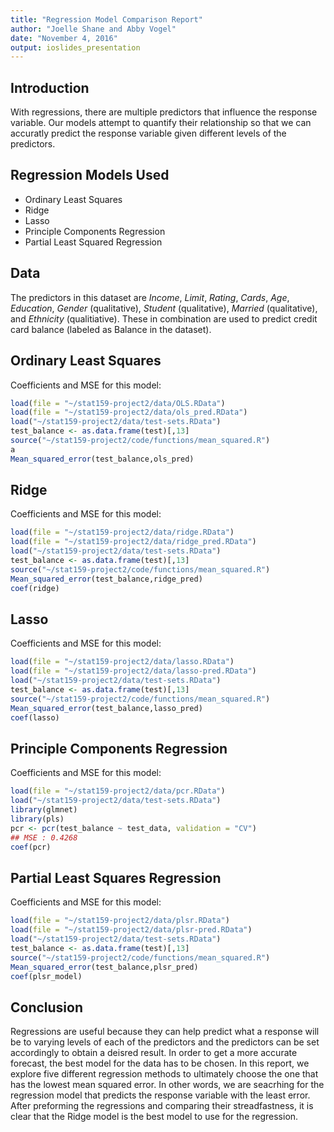 ```yaml
---
title: "Regression Model Comparison Report"
author: "Joelle Shane and Abby Vogel"
date: "November 4, 2016"
output: ioslides_presentation
---
```


## Introduction

With regressions, there are multiple predictors that influence the response variable. Our models attempt to quantify their relationship so that we can accuratly predict the response variable given different levels of the predictors.

## Regression Models Used

- Ordinary Least Squares
- Ridge
- Lasso
- Principle Components Regression
- Partial Least Squared Regression

## Data

The predictors in this dataset are *Income*, *Limit*, *Rating*, *Cards*, *Age*, *Education*, *Gender* (qualitative), *Student* (qualitative), *Married* (qualitative), and *Ethnicity* (qualitiative). These in combination are used to predict credit card balance (labeled as Balance in the dataset).

## Ordinary Least Squares

Coefficients and MSE for this model:

```r
load(file = "~/stat159-project2/data/OLS.RData")
load(file = "~/stat159-project2/data/ols_pred.RData")
load("~/stat159-project2/data/test-sets.RData")
test_balance <- as.data.frame(test)[,13]
source("~/stat159-project2/code/functions/mean_squared.R")
a
Mean_squared_error(test_balance,ols_pred)
```

## Ridge

Coefficients and MSE for this model:

```r
load(file = "~/stat159-project2/data/ridge.RData")
load(file = "~/stat159-project2/data/ridge_pred.RData")
load("~/stat159-project2/data/test-sets.RData")
test_balance <- as.data.frame(test)[,13]
source("~/stat159-project2/code/functions/mean_squared.R")
Mean_squared_error(test_balance,ridge_pred)
coef(ridge)
```


## Lasso

Coefficients and MSE for this model:

```r
load(file = "~/stat159-project2/data/lasso.RData")
load(file = "~/stat159-project2/data/lasso-pred.RData")
load("~/stat159-project2/data/test-sets.RData")
test_balance <- as.data.frame(test)[,13]
source("~/stat159-project2/code/functions/mean_squared.R")
Mean_squared_error(test_balance,lasso_pred)
coef(lasso)
```

## Principle Components Regression

Coefficients and MSE for this model:

```r
load(file = "~/stat159-project2/data/pcr.RData")
load("~/stat159-project2/data/test-sets.RData")
library(glmnet)
library(pls)
pcr <- pcr(test_balance ~ test_data, validation = "CV")
## MSE : 0.4268
coef(pcr)
```

## Partial Least Squares Regression

Coefficients and MSE for this model:

```r
load(file = "~/stat159-project2/data/plsr.RData")
load(file = "~/stat159-project2/data/plsr-pred.RData")
load("~/stat159-project2/data/test-sets.RData")
test_balance <- as.data.frame(test)[,13]
source("~/stat159-project2/code/functions/mean_squared.R")
Mean_squared_error(test_balance,plsr_pred)
coef(plsr_model)
```

## Conclusion

Regressions are useful because they can help predict what a response will be to varying levels of each of the predictors and the predictors can be set accordingly to obtain a deisred result. In order to get a more accurate forecast, the best model for the data has to be chosen. In this report, we explore five different regression methods to ultimately choose the one that has the lowest mean squared error. In other words, we are seacrhing for the regression model that predicts the response variable with the least error. After preforming the regressions and comparing their streadfastness, it is clear that the Ridge model is the best model to use for the regression.